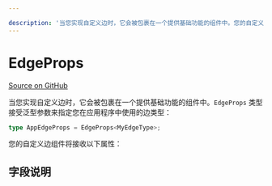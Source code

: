 ```yaml
---

description: '当您实现自定义边时，它会被包裹在一个提供基础功能的组件中。您的自定义边组件将接收以下属性：'
---
```


# EdgeProps

[Source on GitHub](https://github.com/xyflow/xyflow/blob/main/packages/react/src/types/edges.ts/#L100)

当您实现自定义边时，它会被包裹在一个提供基础功能的组件中。`EdgeProps` 类型接受泛型参数来指定您在应用程序中使用的边类型：

```ts
type AppEdgeProps = EdgeProps<MyEdgeType>;
```

您的自定义边组件将接收以下属性：

## 字段说明

<APIDocs typeName="EdgeProps" />